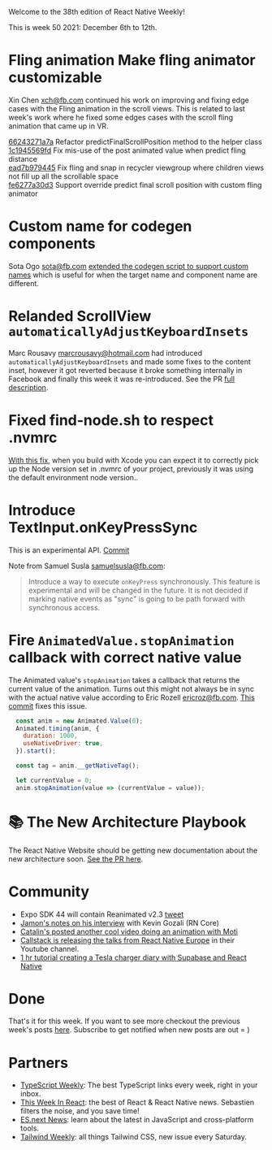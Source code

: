 
Welcome to the 38th edition of React Native Weekly! 

This is week 50 2021: December 6th to 12th. 


# Fling animation Make fling animator customizable

Xin Chen <xch@fb.com> continued his work on improving and fixing edge cases with the Fling animation in the scroll views. This is related to last week's work where he fixed some edges cases with the scroll fling animation that came up in VR.


[66243271a7a](https://github.com/facebook/react-native/commit/66243271a7a) Refactor predictFinalScrollPosition method to the helper class  
[1c1945569fd](https://github.com/facebook/react-native/commit/1c1945569fd) Fix mis-use of the post animated value when predict fling distance  
[ead7b979445](https://github.com/facebook/react-native/commit/ead7b979445) Fix fling and snap in recycler viewgroup where children views not fill up all the scrollable space  
[fe6277a30d3](https://github.com/facebook/react-native/commit/fe6277a30d3) Support override predict final scroll position with custom fling animator  

# Custom name for codegen components

Sota Ogo <sota@fb.com> [extended the codegen script to support custom names](https://github.com/facebook/react-native/commit/ba70ca4c584) which is useful for when the target name and component name are different.


# Relanded ScrollView `automaticallyAdjustKeyboardInsets`

Marc Rousavy <marcrousavy@hotmail.com> had introduced `automaticallyAdjustKeyboardInsets` and made some fixes to the content inset, however it got reverted because it broke something internally in Facebook and finally this week it was re-introduced. See the PR [full description](https://github.com/facebook/react-native/pull/31402).



# Fixed find-node.sh to respect .nvmrc

[With this fix](https://github.com/facebook/react-native/commit/35bcf934b18), when you build with Xcode you can expect it to correctly pick up the Node version set in .nvmrc of your project, previously it was using the default environment node version..




# Introduce TextInput.onKeyPressSync

This is an experimental API. [Commit](https://github.com/facebook/react-native/commit/f5f6fd70f2e)

Note from Samuel Susla <samuelsusla@fb.com>:

> Introduce a way to execute `onKeyPress` synchronously. This feature is experimental and will be changed in the future. It is not decided if marking native events as "sync" is going to be path forward with synchronous access.


# Fire `AnimatedValue.stopAnimation` callback with correct native value

The Animated value's `stopAnimation` takes a callback that returns the current value of the animation. Turns out this might not always be in sync with the actual native value according to Eric Rozell <ericroz@fb.com>. [This commit](https://github.com/facebook/react-native/commit/8ba771c3ddc) fixes this issue.

```javascript
  const anim = new Animated.Value(0);
  Animated.timing(anim, {
    duration: 1000,
    useNativeDriver: true,
  }).start();

  const tag = anim.__getNativeTag();

  let currentValue = 0;
  anim.stopAnimation(value => (currentValue = value));
```

# 📚 The New Architecture Playbook 

The React Native Website should be getting new documentation about the new architecture soon. [See the PR here](https://github.com/facebook/react-native-website/pull/2879).


# Community

- Expo SDK 44 will contain Reanimated v2.3 [tweet](https://twitter.com/tsapeta/status/1469057434018889739?s=20)
- [Jamon's notes on his interview](https://twitter.com/jamonholmgren/status/1469351621591064582?s=20) with Kevin Gozali (RN Core)
- [Catalin's posted another cool video doing an animation with Moti](https://twitter.com/mironcatalin/status/1468126706238173186?s=20)
- [Callstack is releasing the talks from React Native Europe](https://twitter.com/react_native_eu/status/1469249278275112961) in their Youtube channel.
- [1 hr tutorial creating a Tesla charger diary with Supabase and React Native](https://twitter.com/supabase/status/1468071382340849667?s=20)

# Done

That's it for this week. If you want to see more checkout the previous week's posts [here](/tags/react-native). Subscribe to get notified when new posts are out = )

# Partners

- [TypeScript Weekly](https://www.typescript-weekly.com/): The best TypeScript links every week, right in your inbox.
- [This Week In React](https://www.getrevue.co/profile/thisweekinreact): the best of React & React Native news. Sebastien filters the noise, and you save time!
- [ES.next News](http://esnextnews.com): learn about the latest in JavaScript and cross-platform tools.
- [Tailwind Weekly](https://tailwindweekly.com): all things Tailwind CSS, new issue every Saturday.

